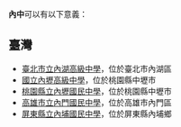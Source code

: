 '''內中'''可以有以下意義：

==臺灣==
*[[臺北市立內湖高級中學|臺北市立內湖高級中學]]，位於臺北市內湖區
*[[國立內壢高級中學|國立內壢高級中學]]，位於桃園縣中壢市
*[[桃園縣立內壢國民中學|桃園縣立內壢國民中學]]，位於桃園縣中壢市
*[[高雄市立內門國民中學|高雄市立內門國民中學]]，位於高雄市內門區
*[[屏東縣立內埔國民中學|屏東縣立內埔國民中學]]，位於屏東縣內埔鄉

{{disambig|cat=二字教育机构消歧義}}